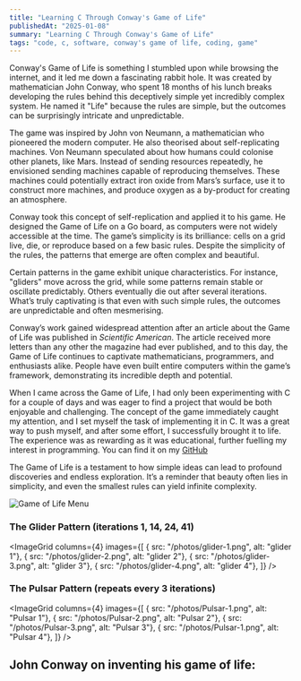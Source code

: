 ```yaml
---
title: "Learning C Through Conway's Game of Life"
publishedAt: "2025-01-08"
summary: "Learning C Through Conway's Game of Life"
tags: "code, c, software, conway's game of life, coding, game"
---
```

Conway's Game of Life is something I stumbled upon while browsing the internet, and it led me down a fascinating rabbit hole. It was created by mathematician John Conway, who spent 18 months of his lunch breaks developing the rules behind this deceptively simple yet incredibly complex system. He named it "Life" because the rules are simple, but the outcomes can be surprisingly intricate and unpredictable.

The game was inspired by John von Neumann, a mathematician who pioneered the modern computer. He also theorised about self-replicating machines. Von Neumann speculated about how humans could colonise other planets, like Mars. Instead of sending resources repeatedly, he envisioned sending machines capable of reproducing themselves. These machines could potentially extract iron oxide from Mars’s surface, use it to construct more machines, and produce oxygen as a by-product for creating an atmosphere.

Conway took this concept of self-replication and applied it to his game. He designed the Game of Life on a Go board, as computers were not widely accessible at the time. The game’s simplicity is its brilliance: cells on a grid live, die, or reproduce based on a few basic rules. Despite the simplicity of the rules, the patterns that emerge are often complex and beautiful.

Certain patterns in the game exhibit unique characteristics. For instance, "gliders" move across the grid, while some patterns remain stable or oscillate predictably. Others eventually die out after several iterations. What’s truly captivating is that even with such simple rules, the outcomes are unpredictable and often mesmerising.

Conway’s work gained widespread attention after an article about the Game of Life was published in *Scientific American*. The article received more letters than any other the magazine had ever published, and to this day, the Game of Life continues to captivate mathematicians, programmers, and enthusiasts alike. People have even built entire computers within the game’s framework, demonstrating its incredible depth and potential.

When I came across the Game of Life, I had only been experimenting with C for a couple of days and was eager to find a project that would be both enjoyable and challenging. The concept of the game immediately caught my attention, and I set myself the task of implementing it in C. It was a great way to push myself, and after some effort, I successfully brought it to life. The experience was as rewarding as it was educational, further fuelling my interest in programming. You can find it on my [GitHub](https://github.com/emeroconnor333/Conways-Game-of-Life/tree/main)

The Game of Life is a testament to how simple ideas can lead to profound discoveries and endless exploration. It’s a reminder that beauty often lies in simplicity, and even the smallest rules can yield infinite complexity.

<Image
  src="/photos/conways-game-of-life-menu.png"
  alt="Game of Life Menu"
  width={640}
  height={500}
/>

### The Glider Pattern (iterations 1, 14, 24, 41)

<ImageGrid
  columns={4} 
  images={[
    { src: "/photos/glider-1.png", alt: "glider 1"},
    { src: "/photos/glider-2.png", alt: "glider 2"},
    { src: "/photos/glider-3.png", alt: "glider 3"},
    { src: "/photos/glider-4.png", alt: "glider 4"},
  ]}
/>

### The Pulsar Pattern (repeats every 3 iterations)

<ImageGrid
  columns={4} 
  images={[
    { src: "/photos/Pulsar-1.png", alt: "Pulsar 1"},
    { src: "/photos/Pulsar-2.png", alt: "Pulsar 2"},
    { src: "/photos/Pulsar-3.png", alt: "Pulsar 3"},
    { src: "/photos/Pulsar-1.png", alt: "Pulsar 4"},
  ]}
/>

## John Conway on inventing his game of life:
<YouTube videoId="R9Plq-D1gEk" />